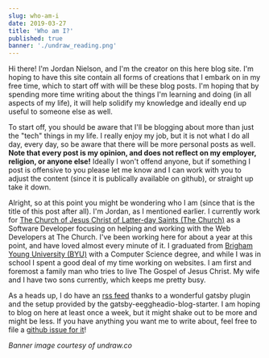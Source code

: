 ```yaml
---
slug: who-am-i
date: 2019-03-27
title: 'Who am I?'
published: true
banner: './undraw_reading.png'
---
```


Hi there! I'm Jordan Nielson, and I'm the creator on this here blog site. I'm
hoping to have this site contain all forms of creations that I embark on in my
free time, which to start off with will be these blog posts. I'm hoping that by
spending more time writing about the things I'm learning and doing (in all
aspects of my life), it will help solidify my knowledge and ideally end up
useful to someone else as well.

To start off, you should be aware that I'll be blogging about more than just the
"tech" things in my life. I really enjoy my job, but it is not what I do all
day, every day, so be aware that there will be more personal posts as well.
**Note that every post is my opinion, and does not reflect on my employer,
religion, or anyone else!** Ideally I won't offend anyone, but if something I
post is offensive to you please let me know and I can work with you to adjust
the content (since it is publically available on github), or straight up take it
down.

Alright, so at this point you might be wondering who I am (since that is the
title of this post after all). I'm Jordan, as I mentioned earlier. I currently
work for
[The Church of Jesus Christ of Latter-day Saints (The Church)](https://churchofjesuschrist.org)
as a Software Developer focusing on helping and working with the Web Developers
at The Church. I've been working here for about a year at this point, and have
loved almost every minute of it. I graduated from
[Brigham Young University (BYU)](https://byu.edu) with a Computer Science
degree, and while I was in school I spent a good deal of my time working on
websites. I am first and foremost a family man who tries to live The Gospel of
Jesus Christ. My wife and I have two sons currently, which keeps me pretty busy.

As a heads up, I do have an [rss feed](https://jnielson.com/rss.xml) thanks to a
wonderful gatsby plugin and the setup provided by the
gatsby-eeggheadio-blog-starter. I am hoping to blog on here at least once a
week, but it might shake out to be more and might be less. If you have anything
you want me to write about, feel free to file a
[github issue for it](https://github.com/jnielson94/gatsby-starter-egghead-blog/issues/new)!

_Banner image courtesy of undraw.co_
